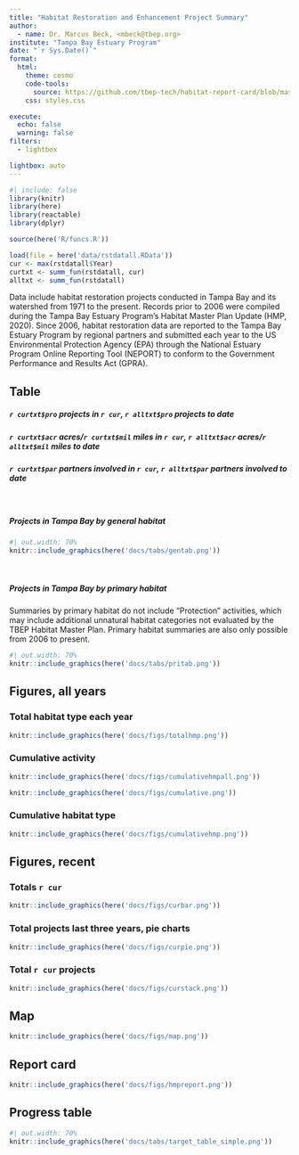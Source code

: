 ```yaml
---
title: "Habitat Restoration and Enhancement Project Summary"
author: 
  - name: Dr. Marcus Beck, <mbeck@tbep.org>
institute: "Tampa Bay Estuary Program"
date: "`r Sys.Date()`"
format:
  html:
    theme: cosmo
    code-tools: 
      source: https://github.com/tbep-tech/habitat-report-card/blob/master/docs/summaries.qmd
    css: styles.css

execute:
  echo: false
  warning: false
filters:
  - lightbox

lightbox: auto
---
```


```r
#| include: false
library(knitr)
library(here)
library(reactable)
library(dplyr)

source(here('R/funcs.R'))

load(file = here('data/rstdatall.RData'))
cur <- max(rstdatall$Year)
curtxt <- summ_fun(rstdatall, cur)
alltxt <- summ_fun(rstdatall)
```

Data include habitat restoration projects conducted in Tampa Bay and its watershed from 1971 to the present. Records prior to 2006 were compiled during the Tampa Bay Estuary Program's Habitat Master Plan Update (HMP, 2020). Since 2006, habitat restoration data are reported to the Tampa Bay Estuary Program by regional partners and submitted each year to the US Environmental Protection Agency (EPA) through the National Estuary Program Online Reporting Tool (NEPORT) to conform to the Government Performance and Results Act (GPRA).

::: panel-tabset

## Table

##### **`r curtxt$pro` projects** in `r cur`, **`r alltxt$pro` projects** to date

##### **`r curtxt$acr` acres/`r curtxt$mil` miles** in `r cur`, **`r alltxt$acr` acres/`r alltxt$mil` miles** to date

##### **`r curtxt$par` partners** involved in `r cur`, **`r alltxt$par` partners** involved to date

<br>

##### Projects in Tampa Bay by general habitat

```r
#| out.width: 70%
knitr::include_graphics(here('docs/tabs/gentab.png'))
```

<br>

##### Projects in Tampa Bay by primary habitat

::: {.callout-note collapse="true"}
Summaries by primary habitat do not include "Protection" activities, which may include additional unnatural habitat categories not evaluated by the TBEP Habitat Master Plan.  Primary habitat summaries are also only possible from 2006 to present.
:::

```r
#| out.width: 70%
knitr::include_graphics(here('docs/tabs/pritab.png'))
```

## Figures, all years

### Total habitat type each year

```r
knitr::include_graphics(here('docs/figs/totalhmp.png'))
```

### Cumulative activity

```r
knitr::include_graphics(here('docs/figs/cumulativehmpall.png'))
```

```r
knitr::include_graphics(here('docs/figs/cumulative.png'))
```

### Cumulative habitat type

```r
knitr::include_graphics(here('docs/figs/cumulativehmp.png'))
```

## Figures, recent

### Totals `r cur`

```r
knitr::include_graphics(here('docs/figs/curbar.png'))
```

### Total projects last three years, pie charts

```r
knitr::include_graphics(here('docs/figs/curpie.png'))
```

### Total `r cur` projects

```r
knitr::include_graphics(here('docs/figs/curstack.png'))
```

## Map

```r
knitr::include_graphics(here('docs/figs/map.png'))
```

## Report card

```r
knitr::include_graphics(here('docs/figs/hmpreport.png'))
```

## Progress table


```r
#| out.width: 70%
knitr::include_graphics(here('docs/tabs/target_table_simple.png'))
```

:::
